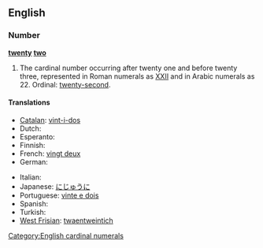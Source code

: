 ==English==

===Number===
'''[[twenty]] [[two]]'''

# The cardinal number occurring after twenty one and before twenty three, represented in Roman numerals as [[XXII]] and in Arabic numerals as 22.  Ordinal: [[twenty-second]].

====Translations====
{{trans-top|22}}
* [[Catalan]]: [[vint-i-dos]]
* Dutch: {{t-|nl|tweeëntwintig|f}}
* Esperanto: {{t-|eo|dudek du|xs=Esperanto}}
* Finnish: {{t-|fi|kaksikymmentäkaksi}}
* French: [[vingt deux]] {{m}}
* German: {{t+|de|zweiundzwanzig|f}}
{{trans-mid}}
* Italian: {{t+|it|ventidue}}
* Japanese: [[にじゅうに]]
* Portuguese: [[vinte e dois]]
* Spanish: {{t+|es|veintidós}}
* Turkish: {{t-|tr|yirmi iki}}
* [[West Frisian]]: [[twaentweintich]]
{{trans-bottom}}

[[Category:English cardinal numerals]]